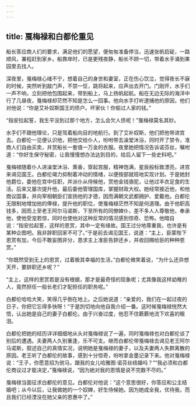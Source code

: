 ```yaml
---
---
---
```

title: 戛梅禄和白都伦重见
---




船长答应商人们的要求，满足他们的愿望，便匆匆准备停当，迅速张帆启碇，一路顺风，兼程赶到家乡。船靠岸时，已是更残夜静，船长不顾一切，带着水手涌到果园里去找人。

深夜里，戛梅禄心绪不宁，想着自己的身世和妻室，正在伤心饮泣，觉得夜长不寐的时候，突然听到敲门声，不禁一怔，跳将起来，应声出去开门。门刚开，水手们一声不响，立刻把他包围起来，带到船上，马上扬帆起航。船在无边无际的海洋中行了几昼夜，戛梅禄却茫然不知是怎么一回事。他向水手打听逮捕他的原因，他们对他说：“你是艾补奴斯国王的债户。坏家伙！你偷过人家的钱。”

“指安拉起誓，我生平没到过那个地方，怎么会欠人债呢！”戛梅禄莫名其妙。

水手们不跟他理论，只是驾着船向目的地航行。到了艾补奴斯，他们把他带进宫去。白都伦一见便认识他，把他交给仆人，吩咐带去澡堂沐浴，同时开了禁令，准商人们自由买卖，并赏船长一套值一万金的衣服。夜里她把情况告诉诺芬丝，嘱咐道：“你好生保守秘密，让我慢慢想办法达到目的，给后人留下一些史料吧。”

戛梅禄随着仆人进澡堂沐浴、熏香，穿起宫服，精神饱满，星辰般标致漂亮，进宫来谒见国王。白都伦竭力抑制着冲动的情绪，以便按部就班地实现计划。于是她封他爵位，委他在宫中任职，并派仆从侍候他，赏他金钱骆驼，让他过丰衣足食的生活。后来又屡次提升他，最后委他管理国库，掌握财政大权。她经常接近他，和他商议国事，并向宰相朝臣们宣扬他的才德，因而满朝文武都拥护、爱戴他。白都伦无限制地增加他的俸禄，提升他的职位，使戛梅禄茫然不知是何道理。由于他职高钱多，因而上至老王阿尔马诺斯，下至所有的同僚婢仆，差不多人人尊敬他，奉承他，使他受宠若惊，同时也使他对这种反常的情况感到惊奇、恐怖。他暗自说：“指安拉起誓，这样的恩赏，其中一定有缘故。国王过分地尊重我，也许是有某种企图吧。我非辞职回家不可了。”于是前去谒见国王，说道：“主上，臣蒙陛下恩赏有加，今后不敢妄图非分，恳求主上准臣告辞还乡，并收回赐给臣的种种恩赏。”

“你既然受到无上的恩赏，过着极其幸福的生活，”白都伦微笑着说，“为什么还异想天开，要辞职还乡呢？”

“主上，这样的恩赏若是没有根据，那才是最奇怪的现象呢；尤其像我这样幼稚的人，竟然担任一般长老们才配担任的职务呢。”

白都伦哈哈大笑，笑得几乎倒在地上。之后她说道：“亲爱的，我们在一起过夜的日子，你把它忘得多快呀！”于是剀切地向他自我介绍一番。这时候戛梅禄恍然大悟，认出她是自己的妻子白都伦。由于兴奋过度，他忍不住簌簌地流下欢喜的眼泪。

白都伦把她的经历详详细细地从头对戛梅禄说了一遍，同时戛梅禄也对白都伦谈了别后的遭遇。夫妻两人久别重逢，乐不可支。继而白都伦带戛梅禄去谒见老王阿尔马诺斯，叙述自己的真情实况，说明她是戛梅禄的妻子，以及夫妻两人失群离散的原因。老王听了白都伦的故事，感到十分惊奇，吩咐拿金墨记录下来。他对戛梅禄说：“王子，你愿意招为驸马，跟我的女儿哈雅图·诺芬丝结婚吗？”“我必须和白都伦商议过才能决定，”戛梅禄说，“因为她对我的恩情是说不完数不尽的。”

戛梅禄当面征求白都伦的意见。白都伦对他说：“这个意思很好，你答应和公主结婚吧；从今以后，让我做她的一个奴婢，好生侍候她。因为她成全我，优待我，而且我们已经湮没在她父亲的恩惠中了。”